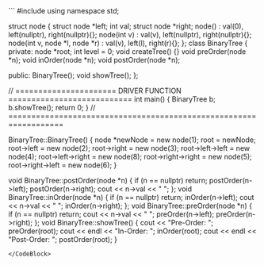 
<BinaryTree />

<CodeBlock>
```
#include <iostream>
using namespace std;

struct node {
  struct node *left;
  int val;
  struct node *right;
  node() : val(0), left(nullptr), right(nullptr){};
  node(int v) : val(v), left(nullptr), right(nullptr){};
  node(int v, node *l, node *r) : val(v), left(l), right(r){};
};
class BinaryTree {
private:
  node *root;
  int level = 0;
  void createTree() {}
  void preOrder(node *n);
  void inOrder(node *n);
  void postOrder(node *n);

public:
  BinaryTree();
  void showTree();
};

// ====================== DRIVER FUNCTION ===========================
int main() {
  BinaryTree b;
  b.showTree();
  return 0;
}
// ==================================================================

BinaryTree::BinaryTree() {
  node *newNode = new node(1);
  root = newNode;
  root->left = new node(2);
  root->right = new node(3);
  root->left->left = new node(4);
  root->left->right = new node(8);
  root->right->right = new node(5);
  root->right->left = new node(6);
}

void BinaryTree::postOrder(node *n) {
  if (n == nullptr)
    return;
  postOrder(n->left);
  postOrder(n->right);
  cout << n->val << " ";
};
void BinaryTree::inOrder(node *n) {
  if (n == nullptr)
    return;
  inOrder(n->left);
  cout << n->val << " ";
  inOrder(n->right);
};
void BinaryTree::preOrder(node *n) {
  if (n == nullptr)
    return;
  cout << n->val << " ";
  preOrder(n->left);
  preOrder(n->right);
};
void BinaryTree::showTree() {
  cout << "Pre-Order: ";
  preOrder(root);
  cout << endl << "In-Order: ";
  inOrder(root);
  cout << endl << "Post-Order: ";
  postOrder(root);
}
```
</CodeBlock>
